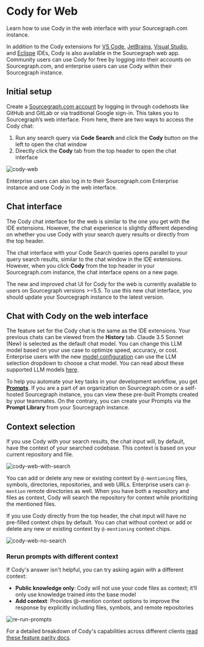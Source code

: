 # Cody for Web

<p className="subtitle">Learn how to use Cody in the web interface with your Sourcegraph.com instance.</p>

In addition to the Cody extensions for [VS Code](/cody/clients/install-vscode), [JetBrains](/cody/clients/install-jetbrains), [Visual Studio](/cody/clients/install-visual-studio ), and [Eclispe](/cody/clients/install-eclipse) IDEs, Cody is also available in the Sourcegraph web app. Community users can use Cody for free by logging into their accounts on Sourcegraph.com, and enterprise users can use Cody within their Sourcegraph instance.

<LinkCards>
    <LinkCard href="https://sourcegraph.com/cody/chat" imgSrc="https://sourcegraph.com/.assets/img/sourcegraph-mark.svg" imgAlt="Cody for Web" title="Cody for Web" description="Use Cody in the Sourcegraph Web App." />
</LinkCards>

## Initial setup

Create a [Sourcegraph.com account](https://sourcegraph.com/sign-up) by logging in through codehosts like GitHub and GitLab or via traditional Google sign-in. This takes you to Sourcegraph’s web interface. From here, there are two ways to access the Cody chat:

1. Run any search query via **Code Search** and click the **Cody** button on the left to open the chat window
2. Directly click the **Cody** tab from the top header to open the chat interface

![cody-web](https://storage.googleapis.com/sourcegraph-assets/Docs/cody-web-0724.jpg)

Enterprise users can also log in to their Sourcegraph.com Enterprise instance and use Cody in the web interface.

## Chat interface

The Cody chat interface for the web is similar to the one you get with the IDE extensions. However, the chat experience is slightly different depending on whether you use Cody with your search query results or directly from the top header.

The chat interface with your Code Search queries opens parallel to your query search results, similar to the chat window in the IDE extensions. However, when you click **Cody** from the top header in your Sourcegraph.com instance, the chat interface opens on a new page.

<Callout type="info"> The new and improved chat UI for Cody for the web is currently available to users on Sourcegraph versions >=5.5. To use this new chat interface, you should update your Sourcegraph instance to the latest version.</Callout>

## Chat with Cody on the web interface

The feature set for the Cody chat is the same as the IDE extensions. Your previous chats can be viewed from the **History** tab. Claude 3.5 Sonnet (New) is selected as the default chat model. You can change this LLM model based on your use case to optimize speed, accuracy, or cost. Enterprise users with the new [model configuration](/cody/clients/model-configuration) can use the LLM selection dropdown to choose a chat model. You can read about these supported LLM models [here](/cody/capabilities/supported-models#chat-and-commands).

To help you automate your key tasks in your development workflow, you get **[Prompts](/cody/capabilities/commands)**. If you are a part of an organization on Sourcegraph.com or a self-hosted Sourcegraph instance, you can view these pre-built Prompts created by your teammates. On the contrary, you can create your Prompts via the **Prompt Library** from your Sourcegraph instance.

## Context selection

If you use Cody with your search results, the chat input will, by default, have the context of your searched codebase. This context is based on your current repository and file.

![cody-web-with-search](https://storage.googleapis.com/sourcegraph-assets/Docs/cody-web-search-results-1124.png)

You can add or delete any new or existing context by `@-mentioning` files, symbols, directories, repositories, and web URLs. Enterprise users can `@-mention` remote directories as well. When you have both a repository and files as context, Cody will search the repository for context while prioritizing the mentioned files.

If you use Cody directly from the top header, the chat input will have no pre-filled context chips by default. You can chat without context or add or delete any new or existing context by `@-mentioning` context chips.

![cody-web-no-search](https://storage.googleapis.com/sourcegraph-assets/Docs/cody-web-top-header-1124.png)

### Rerun prompts with different context

If Cody's answer isn't helpful, you can try asking again with a different context:

- **Public knowledge only**: Cody will not use your code files as context; it’ll only use knowledge trained into the base model
- **Add context**: Provides @-mention context options to improve the response by explicitly including files, symbols, and remote repositories

![re-run-prompts](https://storage.googleapis.com/sourcegraph-assets/Docs/rerun-prompt-web-0724.jpg)

<Callout type="tip">For a detailed breakdown of Cody's capabilities across different clients [read these feature parity docs](/cody/clients/feature-reference).</Callout>
